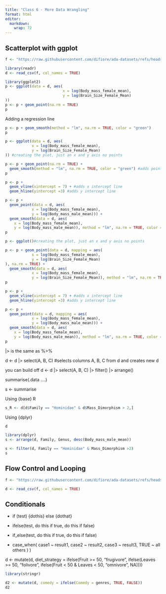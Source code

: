 ```yaml
---
title: "Class 6 - More Data Wrangling"
format: html
editor: 
  markdown: 
    wrap: 72
---
```


## Scatterplot with ggplot

```r
f <- "https://raw.githubusercontent.com/difiore/ada-datasets/refs/heads/main/KamilarAndCooperData.csv"
```

```r
library(readr)
d <- read_csv(f, col_names = TRUE)
```

```r
library(ggplot2)
p <- ggplot(data = d, aes(
                          x = log(Body_mass_female_mean),
                          y = log(Brain_Size_Female_Mean)
))
p <- p + geom_point(na.rm = TRUE)
p
```

Adding a regression line

```r
p <- p + geom_smooth(method = "lm", na.rm = TRUE, color = "green")
p
```

```r
p <- ggplot(data = d, aes(
            x = log(Body_mass_female_mean),
            y = log(Brain_Size_Female_Mean)
)) #creating the plot, just an x and y axis no points

p <- p + geom_point(na.rm = TRUE) +
  geom_smooth(method = "lm", na.rm = TRUE, color = "green") #adds points and regression line
p

p <- p + 
  geom_vline(xintercept = 7) + #adds x intercept line
  geom_hline(yintercept =3) #adds y intercept line

p <- p +
  geom_point(data = d, aes(
            x = log(Body_mass_female_mean),
            y = log(Body_mass_male_mean))) + 
  geom_smooth(data = d, aes(
    x = log(Body_mass_female_mean),
    y = log(Body_mass_male_mean)), method = "lm", na.rm = TRUE, color = "red")
p
```

```r
p <- ggplot()#creating the plot, just an x and y axis no points

p <- p + geom_point(data = d, mapping = aes(
            x = log(Body_mass_female_mean),
            y = log(Brain_Size_Female_Mean)
), na.rm = TRUE) +
  geom_smooth(data = d, aes(
            x = log(Body_mass_female_mean),
            y = log(Brain_Size_Female_Mean)), method = "lm", na.rm = TRUE, color = "green") #adds points and regression line
p

p <- p + 
  geom_vline(xintercept = 7) + #adds x intercept line
  geom_hline(yintercept =3) #adds y intercept line

p <- p +
  geom_point(data = d, mapping = aes(
            x = log(Body_mass_female_mean),
            y = log(Body_mass_male_mean))) + 
  geom_smooth(data = d, aes(
    x = log(Body_mass_female_mean),
    y = log(Body_mass_male_mean)), method = "lm", na.rm = TRUE, color = "red")
p
```

\|\> is the same as %\>%

d \<- d \|\> select(A, B, C) #selects columns A, B, C from d and creates
new d

you can build off d \<- d \|\> select(A, B, C) \|\> filter() \|\>
arrange()

summarise(.data ....)

s \<- summarise

Using {base} R

```r
s_R <- d[d$Family == "Hominidae" & d$Mass_Dimorphism > 2,]
```

Using {dplyr}

```r
d
```

```r
library(dplyr)
s <- arrange(d, Family, Genus, desc(Body_mass_male_mean))
```

```r
s <- filter(d, Family == "Hominidae" & Mass_Dimorphism >2)
s
```

## Flow Control and Looping

```r
f <- "https://raw.githubusercontent.com/difiore/ada-datasets/refs/heads/main/IMDB-movies.csv"
```

```r
d <- read_csv(f, col_names = TRUE)
```

## Conditionals 

-   if (test) {dothis} else {dothat} 

-   ifelse(test, do this if true, do this if false) 

-   if_else(test, do this if true, do this if false) 

-   case_when( 
          case1 ~ result1, 
          case2 ~ result2, 
          case3 ~ result3,
          TRUE ~ all others ) 
          )
        
d <- mutate(d, diet_strategy = ifelse(Fruit >= 50, "frugivore",
                          ifelse(Leaves >= 50, "folivore",
                          ifelse(Fruit < 50 & Leaves < 50, "omnivore", NA))))
                          
```r
library(stringr)
```

```r
d2 <- mutate(d, comedy = ifelse(Comedy = genres, TRUE, FALSE))
d2
```